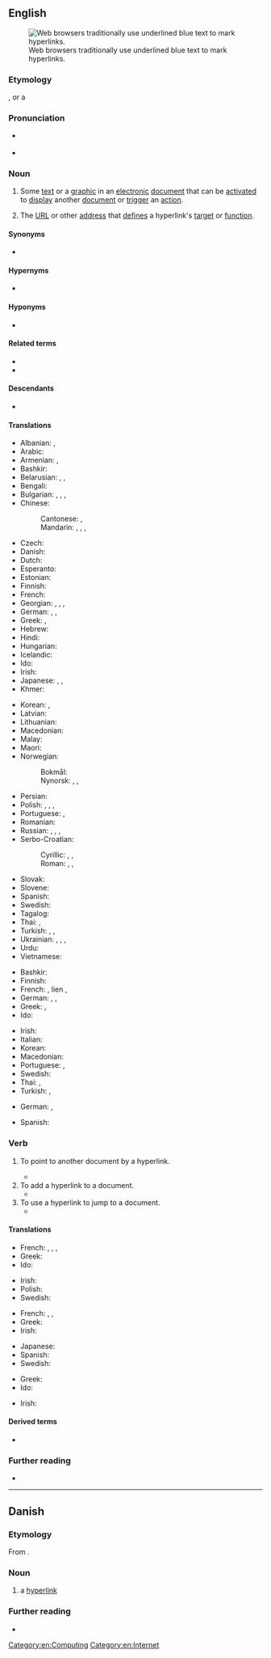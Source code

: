 {{also|Hyperlink}}
==English==
[[File:NCSA_Mosaic_Browser_Screenshot.png|thumb|Web browsers traditionally use underlined blue text to mark hyperlinks.]]

===Etymology===
{{prefix|en|hyper|link}}, or a {{blend|en|hypertext|link|nocap=1}}

===Pronunciation===
* {{enPR|hīʹ-pə(r)-lĭngk'}} {{IPA|en|/ˈhaɪpə(ɹ)ˌlɪŋk/}}
* {{audio|en|LL-Q1860 (eng)-Vininn126-hyperlink.wav|Audio (US)}}

===Noun===
{{en-noun}} {{tlb|en|dated}}

# Some [[text]] or a [[graphic]] in an [[electronic]] [[document]] that can be [[activate]]d to [[display]] another [[document]] or [[trigger]] an [[action]].
#: {{ux|en|Click the '''hyperlink''' to go to the next page.}}
# {{lb|en|by extension}} The [[URL]] or other [[address]] that [[define]]s a hyperlink's [[target]] or [[function]].
#: {{ux|en|Copy the '''hyperlink''' and paste it into an email.}}

====Synonyms====
* {{l|en|link}}

====Hypernyms====
* {{l|en|link}}

====Hyponyms====
* {{l|en|backlink}}

====Related terms====
* {{l|en|hypertext}}
* {{l|en|linkify}}

====Descendants====
* {{desc|da|hyperlink|bor=1}}

====Translations====
{{trans-top|link from one electronic document to another}}
* Albanian: {{t|sq|tejlidhje|f}}, {{t+|sq|lidhje|f}}
* Arabic: {{t|ar|اِرْتِبَاط تَشَعُّبِيّ|m}}
* Armenian: {{t|hy|հիպերհղում}}, {{t+|hy|հղում}}
* Bashkir: {{t|ba|һылтанма|sc=Cyrl}}
* Belarusian: {{t|be|гіперспасы́лка|f}}, {{t|be|лінк|m}}, {{t+|be|спасы́лка|f}}
* Bengali: {{t|bn|হাইপারলিংক|tr=haiparlingk}}
* Bulgarian: {{t|bg|хипервръзка|f}}, {{t|bg|хиперлинк|m}}, {{t|bg|линк|m}}, {{t+|bg|връзка|f}}
* Chinese:
*: Cantonese: {{t|yue|超連結}}, {{t|yue|超连结|tr=ciu1 lin4 git3}}
*: Mandarin: {{t+|cmn|超鏈接|sc=Hani}}, {{t+|cmn|超链接|tr=chāoliànjiē|sc=Hani}}, {{t+|cmn|超連結|sc=Hani}}, {{t+|cmn|超连结|tr=chāoliánjié|sc=Hani}}
* Czech: {{t|cs|hyperlink|m}}
* Danish: {{t|da|hyperlink|n}}
* Dutch: {{t+|nl|hyperlink|m}}
* Esperanto: {{t|eo|ligilo}}
* Estonian: {{t|et|hüperlink}}
* Finnish: {{t+|fi|hyperlinkki}}
* French: {{t+|fr|hyperlien|m}}
* Georgian: {{t|ka|ჰიპერბმული}}, {{t|ka|ჰიპერლინკი}} {{qualifier|colloquial}}, {{t|ka|ბმული}}, {{t|ka|ლინკი}} {{qualifier|colloquial}}
* German: {{t+|de|Hyperlink|m}}, {{t|de|Hypertextlink|m}}, {{t+|de|Querverweis|m}}
* Greek: {{t+|el|υπερσύνδεσμος|m}}, {{t|el|υπερζεύξη|f}}
* Hebrew: {{t+|he|קישור|m|tr=ki'shur|alt=קישור \ קִשּׁוּר}}
* Hindi: {{t|hi|हाइपरलिंक}}
* Hungarian: {{t|hu|hiperhivatkozás}}
* Icelandic: {{t+|is|tengill|m}}
* Ido: {{t|io|hiperligilo}}
* Irish: {{t|ga|hipearnasc|m}}
* Japanese: {{t|ja|超連結子|tr=きょうれんけつし, kyōrenketsushi}}, {{t+|ja|ハイパーリンク|tr=haipārinku}}, {{t+|ja|リンク|tr=rinku}}
* Khmer: {{t+|km|តំណភ្ជាប់|tr=tom-nor-phorb|sc=Khmr}}
{{trans-mid}}
* Korean: {{t|ko|하이퍼링크}}, {{t+|ko|링크}}
* Latvian: {{t|lv|hipersaite|f}}
* Lithuanian: {{t|lt|hipersaitas|m}}
* Macedonian: {{t+|mk|хиперврска|f}}
* Malay: {{t|ms|hiperpautan}}
* Maori: {{t|mi|honongaitua }}
* Norwegian:
*: Bokmål: {{t|nb|hyperlenke|m|f}}
*: Nynorsk: {{t|nn|hyperkopling|f}}, {{t|nn|hyperlenke|f}}, {{t|nn|hyperlenkje|f}}
* Persian: {{t+|fa|ابرپیوند|tr=abarpeyvand}}
* Polish: {{t+|pl|link|m}}, {{t+|pl|łącze|n}}, {{t|pl|hiperłącze|n}}, {{t+|pl|odnośnik|m}}
* Portuguese: ''{{t+|pt|hiperlink|m}}'', {{t+|pt|hiperligação|f}}
* Romanian: {{t|ro|hiperlink|n}}
* Russian: {{t+|ru|гиперссы́лка|f}}, {{t|ru|гиперли́нк|m}}, {{t+|ru|линк|m}}, {{t+|ru|ссы́лка|f}}
* Serbo-Croatian:
*: Cyrillic: {{t|sh|хипервеза|f}}, {{t|sh|повезница|f}}, {{t|sh|хиперлинк|m}}
*: Roman: {{t+|sh|hiperveza|f}}, {{t+|sh|poveznica|f}}, {{t|sh|hiperlink|m}}
* Slovak: {{t|sk|hyperlink|m}}
* Slovene: {{t|sl|hiperpovezava|f}}
* Spanish: {{t+|es|hiperenlace|m}}
* Swedish: {{t+|sv|hyperlänk|c}}
* Tagalog: {{t|tl|kawingan}}
* Thai: {{t+|th|ไฮเปอร์ลิงก์}}, {{t+|th|ลิงก์}}
* Turkish: {{t|tr|hiper bağ}}, {{t|tr|üst bağ}}, {{t+|tr|hyperlink}}
* Ukrainian: {{t|uk|гіперпосила́ння|n}}, {{t|uk|гіперлі́нк|m}}, {{t+|uk|лінк|m}}, {{t+|uk|посила́ння|n}}
* Urdu: {{t|ur|ہائپرلنکس|tr=hāiparliṅk}}
* Vietnamese: {{t|vi|siêu liên kết}}
{{trans-bottom}}

{{trans-top|area on a Web page}}
* Bashkir: {{t|ba|һылтанма|sc=Cyrl}}
* Finnish: {{t+|fi|hyperlinkki}}
* French: {{t+|fr|lien|m}}, lien {{t+|fr|hypertexte}}, {{t+|fr|hyperlien|m}}
* German: {{t+|de|Hyperlink|m}}, {{t|de|Hypertextlink|m}}, {{t+|de|Querverweis|m}}
* Greek: {{t+|el|υπερσύνδεσμος|m}}, {{t|el|υπερζεύξη|f}}
* Ido: {{t|io|hiperligilo}}
{{trans-mid}}
* Irish: {{t|ga|hipearnasc|m}}
* Italian: {{t|it|collegamento ipertestuale}}
* Korean: {{t|ko|하이퍼링크}}
* Macedonian: {{t+|mk|хиперврска|f}}
* Portuguese: {{t+|pt|hiperligação|f}}, {{t+|pt|hiperlink|m}}
* Swedish: {{t+|sv|hyperlänk|c}}
* Thai: {{t+|th|ไฮเปอร์ลิงก์}}, {{t+|th|ลิงก์}}
* Turkish: {{t|tr|hiper bağ}}, {{t|tr|üst bağ}}
{{trans-bottom}}

{{checktrans-top}}
* German: {{t-check|de|Hypertext-Link|m}}, {{t+check|de|Hyperlink|m}}
{{trans-mid}}
* Spanish: {{t+check|es|hipervínculo|m}}
{{trans-bottom}}

===Verb===
{{en-verb}}

# {{lb|en|of a hypertext document}} To point to another document by a hyperlink.
#* {{quote-book|en|year=2001|author=Barbara Notarius|author2=Gail Sforza Brewer|title=Open Your Own Bead & Breakfast|edition=4th|publisher=John Wiley and Sons|page=165|passage=Their Web page '''hyperlinks''' to your Web site.}}
# To add a hyperlink to a document.
#* {{quote-web|en|date=April 15, 2004|author=Gregory M. Lamb|url=http://www.csmonitor.com/2004/0415/p14s02-stin.html|title=Blogs: Here to Stay - With Changes|work=Christian Science Monitor|passage=One valuable thing a blogger often does is '''hyperlink''' to magazine and newspaper stories or other interesting blogs, she says.}}
# To use a hyperlink to jump to a document.
#* {{quote-journal|en|year=1999|author=John Graubert|author2=Jill Coleman|title=Consumer Protection and Antitrust Enforcement at the Speed of Light: The FTC Meets the Internet|work=Canada–United States Law Journal|volume=25|page=275|passage=Indeed, what consumers will see on a Web site is likely to vary depending on the point or Web page at which they access the Web site, how many pages they “'''hyperlink'''” through when reviewing the site, and how much of the page containing the disclosure is displayed by consumers' Web browsers without requiring additional scrolling.}}

====Translations====
{{trans-top|to point to another document by a hyperlink}}
* French: {{t+check|fr|lier|alt=être lié (à)}}, {{t+check|fr|pointer|alt=pointer (sur)}}, {{t-check|fr|[[contenir]] [[un]] [[lien]] ([[vers]])|m}}, {{t+check|fr|hyperlier|alt=être hyperlié (à)}}<!-- not sure how to hyperlink this... -->
* Greek: {{t|el|υπερσυνδέω}}
* Ido: {{t|io|hiperligar}}
{{trans-mid}}
* Irish: {{t|ga|hipearnasc}}
* Polish: {{t|pl|linkować}}
* Swedish: {{t+|sv|länka}}
{{trans-bottom}}

{{trans-top|to add a hyperlink to a document}}
* French: {{t+check|fr|lier|alt=lier (à)}}, {{t-check|fr|[[ajouter]] [[un]] [[lien]] ([[vers]])}}, {{t+check|fr|hyperlier|alt=hyperlier (à)}}<!-- not sure how to hyperlink this... -->
* Greek: {{t|el|υπερσυνδέω}}
* Irish: {{t|ga|hipearnasc}}
{{trans-mid}}
* Japanese: {{t+|ja|ハイパーリンク|tr=haipārinku}}
* Spanish: {{t|es|hipervincular}}
* Swedish: {{t+|sv|länka}}
{{trans-bottom}}

{{trans-top|to use a hyperlink to jump to a document}}
* Greek: {{t|el|υπερσυνδέομαι}}
* Ido: {{t|io|hiperligilar}}
{{trans-mid}}
* Irish: {{t|ga|hipearnasc}}
{{trans-bottom}}

====Derived terms====
* {{l|en|hyperlinkable}}

===Further reading===
* {{pedia}}

[[Category:en:Computing]]
[[Category:en:Internet]]

----

==Danish==
{{wikipedia|lang=da}}

===Etymology===
From {{bor|da|en|hyperlink}}.

===Noun===
{{head|da|noun|g=n|definite singular|hyperlinket|indefinite plural|hyperlinks|or|hyperlink|definite plural|hyperlinkene}}

# {{lb|da|computing|Internet}} a [[hyperlink#English|hyperlink]]

===Further reading===
* {{R:DDO}}